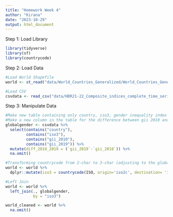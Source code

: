 ```yaml
---
title: "Homework Week 4"
author: "Kirana"
date: "2023-10-29"
output: html_document
---
```


Step 1: Load Library
```r

library(tidyverse)
library(sf)
library(countrycode)

```

Step 2: Load Data
```r

#Load World Shapefile
world <- st_read("data/World_Countries_Generalized/World_Countries_Generalized.shp")

#Load CSV
csvdata <- read_csv("data/HDR21-22_Composite_indices_complete_time_series.csv")

```

Step 3: Manipulate Data
```r

#Make new table containing only country, iso3, gender inequality index
#Make a new column in the table for the difference between gii 2010 and 2019
globalgender <- csvdata %>%
  select(contains("country"),
         contains("iso3"),
         contains("gii_2010"),
         contains("gii_2019")) %>%
  mutate(diff_2010_2019 = (`gii_2019`-`gii_2010`)) %>%
  na.omit()

#Transforming countrycode from 2-char to 3-char (adjusting to the globalgender countrycode)
world <- world %>%
  dplyr::mutate(iso3 = countrycode(ISO, origin='iso2c', destination= 'iso3c'), .before=COUNTRYAFF)

#Left Join
world <- world %>%
  left_join(., globalgender,
            by = "iso3")

world_cleaned <- world %>%
  na.omit()
```
